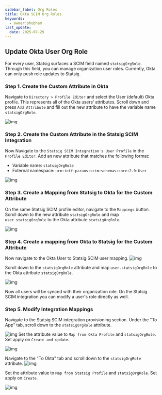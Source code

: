 ```yaml
---
sidebar_label: Org Roles
title: Okta SCIM Org Roles
keywords:
  - owner:shubham
last_update:
  date: 2025-07-29
---
```



## Update Okta User Org Role

For every user, Statsig surfaces a SCIM field named `statsigOrgRole`. Through this field, you can manage organization user roles.
Currently, Okta can only push role updates to Statsig.

### Step 1. Create the Custom Attribute in Okta

Navigate to `Directory > Profile Editor` and select the User (default) Okta profile. This represents all of the Okta users' attributes.
Scroll down and press `Add Attribute` and fill out the new attribute to have the variable name `statsigOrgRole`.

![img](/img/okta_scim_steps/org_steps/step1.png)

### Step 2. Create the Custom Attribute in the Statsig SCIM Integration

Now Navigate to the `Statsig SCIM Integration's User Profile` in the `Profile Editor`.
Add an new attribute that matches the following format:

- Variable name: `statsigOrgRole`
- External namespace: `urn:ietf:params:scim:schemas:core:2.0:User`

![img](/img/okta_scim_steps/org_steps/step2.png)

### Step 3. Create a Mapping from Statsig to Okta for the Custom Attribute

On the same Statsig SCIM profile editor, navigate to the `Mappings` button.
Scroll down to the new attribute `statsigOrgRole` and map `user.statsigOrgRole` to the Okta attribute `statsigOrgRole`.

![img](/img/okta_scim_steps/org_steps/step3.png)

### Step 4. Create a mapping from Okta to Statsig for the Custom Attribute

Now navigate to the Okta User to Statsig SCIM user mapping.
![img](/img/okta_scim_steps/org_steps/step4_1.png)

Scroll down to the `statsigOrgRole` attribute and map `user.statsigOrgRole` to the Okta attribute `statsigOrgRole`.

![img](/img/okta_scim_steps/org_steps/step4_2.png)

Now all users will be synced with their organization role. On the Statsig SCIM integration you can modify a user's role directly as well.

### Step 5. Modify Integration Mappings

Navigate to the Statsig SCIM integration provisioning section.
Under the "To App" tab, scroll down to the `statsigOrgRole` attribute.

![img](/img/okta_scim_steps/org_steps/step5_1.png)
Set the attribute value to `Map from Okta Profile` and `statsigOrgRole`.
Set apply on `Create and update`.

![img](/img/okta_scim_steps/org_steps/step5_2.png)

Navigate to the "To Okta" tab and scroll down to the `statsigOrgRole` attribute.
![img](/img/okta_scim_steps/org_steps/step5_3.png)

Set the attribute value to `Map from Statsig Profile` and `statsigOrgRole`.
Set apply on `Create`.

![img](/img/okta_scim_steps/org_steps/step5_4.png)